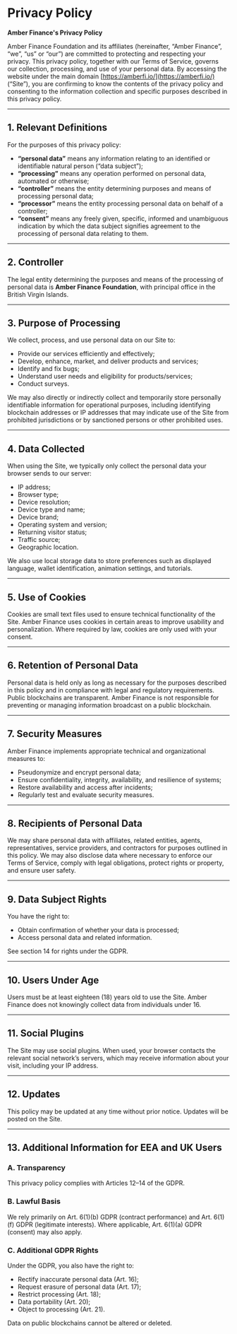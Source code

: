 # Privacy Policy

**Amber Finance's Privacy Policy**

Amber Finance Foundation and its affiliates (hereinafter, “Amber Finance”, “we”, “us” or “our”) are committed to protecting and respecting your privacy. This privacy policy, together with our Terms of Service, governs our collection, processing, and use of your personal data. By accessing the website under the main domain [https://amberfi.io/](https://amberfi.io/) (“Site”), you are confirming to know the contents of the privacy policy and consenting to the information collection and specific purposes described in this privacy policy.

---

## 1. Relevant Definitions

For the purposes of this privacy policy:

- **“personal data”** means any information relating to an identified or identifiable natural person (“data subject”);
- **“processing”** means any operation performed on personal data, automated or otherwise;
- **“controller”** means the entity determining purposes and means of processing personal data;
- **“processor”** means the entity processing personal data on behalf of a controller;
- **“consent”** means any freely given, specific, informed and unambiguous indication by which the data subject signifies agreement to the processing of personal data relating to them.

---

## 2. Controller

The legal entity determining the purposes and means of the processing of personal data is **Amber Finance Foundation**, with principal office in the British Virgin Islands.

---

## 3. Purpose of Processing

We collect, process, and use personal data on our Site to:

- Provide our services efficiently and effectively;
- Develop, enhance, market, and deliver products and services;
- Identify and fix bugs;
- Understand user needs and eligibility for products/services;
- Conduct surveys.

We may also directly or indirectly collect and temporarily store personally identifiable information for operational purposes, including identifying blockchain addresses or IP addresses that may indicate use of the Site from prohibited jurisdictions or by sanctioned persons or other prohibited uses.

---

## 4. Data Collected

When using the Site, we typically only collect the personal data your browser sends to our server:

- IP address;
- Browser type;
- Device resolution;
- Device type and name;
- Device brand;
- Operating system and version;
- Returning visitor status;
- Traffic source;
- Geographic location.

We also use local storage data to store preferences such as displayed language, wallet identification, animation settings, and tutorials.

---

## 5. Use of Cookies

Cookies are small text files used to ensure technical functionality of the Site. Amber Finance uses cookies in certain areas to improve usability and personalization.
Where required by law, cookies are only used with your consent.

---

## 6. Retention of Personal Data

Personal data is held only as long as necessary for the purposes described in this policy and in compliance with legal and regulatory requirements.
Public blockchains are transparent. Amber Finance is not responsible for preventing or managing information broadcast on a public blockchain.

---

## 7. Security Measures

Amber Finance implements appropriate technical and organizational measures to:

- Pseudonymize and encrypt personal data;
- Ensure confidentiality, integrity, availability, and resilience of systems;
- Restore availability and access after incidents;
- Regularly test and evaluate security measures.

---

## 8. Recipients of Personal Data

We may share personal data with affiliates, related entities, agents, representatives, service providers, and contractors for purposes outlined in this policy.
We may also disclose data where necessary to enforce our Terms of Service, comply with legal obligations, protect rights or property, and ensure user safety.

---

## 9. Data Subject Rights

You have the right to:

- Obtain confirmation of whether your data is processed;
- Access personal data and related information.

See section 14 for rights under the GDPR.

---

## 10. Users Under Age

Users must be at least eighteen (18) years old to use the Site. Amber Finance does not knowingly collect data from individuals under 16.

---

## 11. Social Plugins

The Site may use social plugins. When used, your browser contacts the relevant social network’s servers, which may receive information about your visit, including your IP address.

---

## 12. Updates

This policy may be updated at any time without prior notice. Updates will be posted on the Site.

---

## 13. Additional Information for EEA and UK Users

### A. Transparency

This privacy policy complies with Articles 12–14 of the GDPR.

### B. Lawful Basis

We rely primarily on Art. 6(1)(b) GDPR (contract performance) and Art. 6(1)(f) GDPR (legitimate interests). Where applicable, Art. 6(1)(a) GDPR (consent) may also apply.

### C. Additional GDPR Rights

Under the GDPR, you also have the right to:

- Rectify inaccurate personal data (Art. 16);
- Request erasure of personal data (Art. 17);
- Restrict processing (Art. 18);
- Data portability (Art. 20);
- Object to processing (Art. 21).

Data on public blockchains cannot be altered or deleted.
